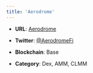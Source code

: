```yaml
---
title: 'Aerodrome'
---
```


* **URL**: [Aerodrome](https://aerodrome.finance/)

* **Twitter**: [@AerodromeFi](https://x.com/AerodromeFi)

* **Blockchain**: Base

* **Category**: Dex, AMM, CLMM 